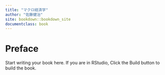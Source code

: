```yaml
---
title: "マクロ経済学"
author: "佐藤健治"
site: bookdown::bookdown_site
documentclass: book
---
```


# Preface {-}

Start writing your book here. If you are in RStudio,
Click the Build button to build the book.
